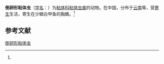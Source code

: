 {{Speciesbox
| name = 倒卵形粘体虫
| status = 
| status_system = 
| image = 
| genus = Myxosoma
| species = obovoides
| authority = (Ma, 1998)<ref name='id9356'>{{cite web| url =http://www.bioinfo.cn/db05/BjdwSpecies.php?action=view&id=9356| title =倒卵形粘体虫| work =《中国动物物种编目数据库》| publisher =中国科学院微生物研究所| author =中国科学院动物研究所| accessdate =2009-04-16| deadurl =yes| archiveurl =https://web.archive.org/web/20160305044844/http://www.bioinfo.cn/db05/BjdwSpecies.php?action=view&id=9356| archivedate =2016-03-05}}</ref>
}}

'''倒卵形粘体虫'''（[[学名|学名]]：{{lang|la|''Myxosoma obovoides''}}）为[[粘体科|粘体科]][[粘体虫属|粘体虫属]]的动物。在中国，分布于[[云南|云南]]等，营[[寄生|寄生]]生活，寄生在少鳞白甲鱼的胸鳍。<ref name='id9356'/>

== 参考文献 ==
{{reflist}}

{{Wikispecies|Myxosoma obovoides}}

[[Category:粘体虫属|倒卵形粘体虫]]


{{Cnidarian-stub}}